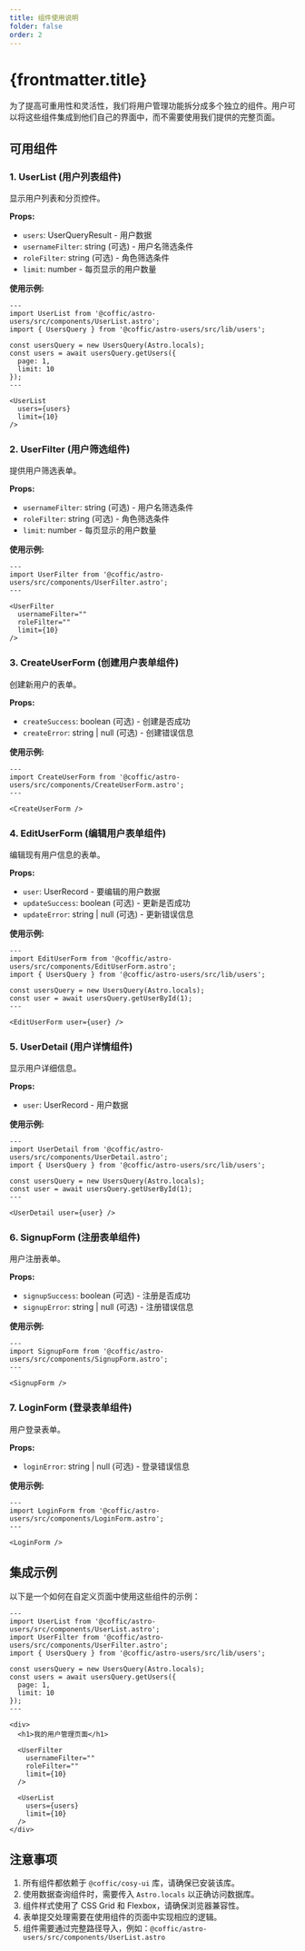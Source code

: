 ```yaml
---
title: 组件使用说明
folder: false
order: 2
---
```


# {frontmatter.title}

为了提高可重用性和灵活性，我们将用户管理功能拆分成多个独立的组件。用户可以将这些组件集成到他们自己的界面中，而不需要使用我们提供的完整页面。

## 可用组件

### 1. UserList (用户列表组件)
显示用户列表和分页控件。

**Props:**
- `users`: UserQueryResult - 用户数据
- `usernameFilter`: string (可选) - 用户名筛选条件
- `roleFilter`: string (可选) - 角色筛选条件
- `limit`: number - 每页显示的用户数量

**使用示例:**
```astro
---
import UserList from '@coffic/astro-users/src/components/UserList.astro';
import { UsersQuery } from '@coffic/astro-users/src/lib/users';

const usersQuery = new UsersQuery(Astro.locals);
const users = await usersQuery.getUsers({
  page: 1,
  limit: 10
});
---

<UserList 
  users={users} 
  limit={10} 
/>
```

### 2. UserFilter (用户筛选组件)
提供用户筛选表单。

**Props:**
- `usernameFilter`: string (可选) - 用户名筛选条件
- `roleFilter`: string (可选) - 角色筛选条件
- `limit`: number - 每页显示的用户数量

**使用示例:**
```astro
---
import UserFilter from '@coffic/astro-users/src/components/UserFilter.astro';
---

<UserFilter 
  usernameFilter="" 
  roleFilter="" 
  limit={10} 
/>
```

### 3. CreateUserForm (创建用户表单组件)
创建新用户的表单。

**Props:**
- `createSuccess`: boolean (可选) - 创建是否成功
- `createError`: string | null (可选) - 创建错误信息

**使用示例:**
```astro
---
import CreateUserForm from '@coffic/astro-users/src/components/CreateUserForm.astro';
---

<CreateUserForm />
```

### 4. EditUserForm (编辑用户表单组件)
编辑现有用户信息的表单。

**Props:**
- `user`: UserRecord - 要编辑的用户数据
- `updateSuccess`: boolean (可选) - 更新是否成功
- `updateError`: string | null (可选) - 更新错误信息

**使用示例:**
```astro
---
import EditUserForm from '@coffic/astro-users/src/components/EditUserForm.astro';
import { UsersQuery } from '@coffic/astro-users/src/lib/users';

const usersQuery = new UsersQuery(Astro.locals);
const user = await usersQuery.getUserById(1);
---

<EditUserForm user={user} />
```

### 5. UserDetail (用户详情组件)
显示用户详细信息。

**Props:**
- `user`: UserRecord - 用户数据

**使用示例:**
```astro
---
import UserDetail from '@coffic/astro-users/src/components/UserDetail.astro';
import { UsersQuery } from '@coffic/astro-users/src/lib/users';

const usersQuery = new UsersQuery(Astro.locals);
const user = await usersQuery.getUserById(1);
---

<UserDetail user={user} />
```

### 6. SignupForm (注册表单组件)
用户注册表单。

**Props:**
- `signupSuccess`: boolean (可选) - 注册是否成功
- `signupError`: string | null (可选) - 注册错误信息

**使用示例:**
```astro
---
import SignupForm from '@coffic/astro-users/src/components/SignupForm.astro';
---

<SignupForm />
```

### 7. LoginForm (登录表单组件)
用户登录表单。

**Props:**
- `loginError`: string | null (可选) - 登录错误信息

**使用示例:**
```astro
---
import LoginForm from '@coffic/astro-users/src/components/LoginForm.astro';
---

<LoginForm />
```

## 集成示例

以下是一个如何在自定义页面中使用这些组件的示例：

```astro
---
import UserList from '@coffic/astro-users/src/components/UserList.astro';
import UserFilter from '@coffic/astro-users/src/components/UserFilter.astro';
import { UsersQuery } from '@coffic/astro-users/src/lib/users';

const usersQuery = new UsersQuery(Astro.locals);
const users = await usersQuery.getUsers({
  page: 1,
  limit: 10
});
---

<div>
  <h1>我的用户管理页面</h1>
  
  <UserFilter 
    usernameFilter="" 
    roleFilter="" 
    limit={10} 
  />
  
  <UserList 
    users={users} 
    limit={10} 
  />
</div>
```

## 注意事项

1. 所有组件都依赖于 `@coffic/cosy-ui` 库，请确保已安装该库。
2. 使用数据查询组件时，需要传入 `Astro.locals` 以正确访问数据库。
3. 组件样式使用了 CSS Grid 和 Flexbox，请确保浏览器兼容性。
4. 表单提交处理需要在使用组件的页面中实现相应的逻辑。
5. 组件需要通过完整路径导入，例如：`@coffic/astro-users/src/components/UserList.astro`